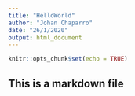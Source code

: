 ---
title: "HelloWorld"
author: "Johan Chaparro"
date: "26/1/2020"
output: html_document
---

```{r setup, include=FALSE}
knitr::opts_chunk$set(echo = TRUE)
```
## This is a markdown file